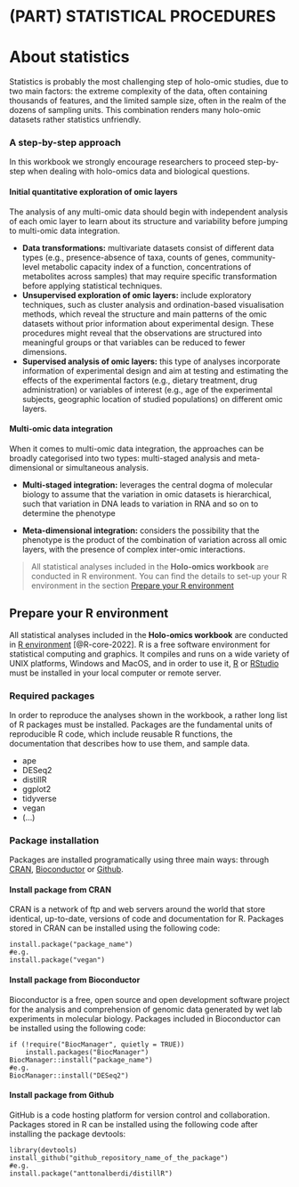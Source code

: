 # (PART) STATISTICAL PROCEDURES {-}
# About statistics {#about-statistics}

Statistics is probably the most challenging step of holo-omic studies, due to two main factors: the extreme complexity of the data, often containing thousands of features, and the limited sample size, often in the realm of the dozens of sampling units. This combination renders many holo-omic datasets rather statistics unfriendly.

### A step-by-step approach {-}

In this workbook we strongly encourage researchers to proceed step-by-step when dealing with holo-omics data and biological questions.

#### Initial quantitative exploration of omic layers {-}
The analysis of any multi-omic data should begin with independent analysis of each omic layer to learn about its structure and variability before jumping to multi-omic data integration.

* **Data transformations:** multivariate datasets consist of different data types (e.g., presence-absence of taxa, counts of genes, community-level metabolic capacity index of a function, concentrations of metabolites across samples) that may require specific transformation before applying statistical techniques.
* **Unsupervised exploration of omic layers:** include exploratory techniques, such as cluster analysis and ordination-based visualisation methods, which reveal the structure and main patterns of the omic datasets without prior information about experimental design. These procedures might reveal that the observations are structured into meaningful groups or that variables can be reduced to fewer dimensions.
* **Supervised analysis of omic layers:** this type of analyses incorporate information of experimental design and aim at testing and estimating the effects of the experimental factors (e.g., dietary treatment, drug administration) or variables of interest (e.g., age of the experimental subjects, geographic location of studied populations) on different omic layers.

#### Multi-omic data integration {-}
When it comes to multi-omic data integration, the approaches can be broadly categorised into two types: multi-staged analysis and meta-dimensional or simultaneous analysis.

* **Multi-staged integration:** leverages the central dogma of molecular biology to assume that the variation in omic datasets is hierarchical, such that variation in DNA leads to variation in RNA and so on to determine the phenotype

* **Meta-dimensional integration:** considers the possibility that the phenotype is the product of the combination of variation across all omic layers, with the presence of complex inter-omic interactions.

> All statistical analyses included in the **Holo-omics workbook** are conducted in R environment. You can find the details to set-up your R environment in the  section [Prepare your R environment](#prepare-r)

## Prepare your R environment {#prepare-r}

All statistical analyses included in the **Holo-omics workbook** are conducted in [R environment](https://en.wikipedia.org/wiki/R_(programming_language)) [@R-core-2022]. R is a free software environment for statistical computing and graphics. It compiles and runs on a wide variety of UNIX platforms, Windows and MacOS, and in order to use it, [R](https://cran.r-project.org/) or [RStudio](https://posit.co/downloads/) must be installed in your local computer or remote server.

### Required packages {-}

In order to reproduce the analyses shown in the workbook, a rather long list of R packages must be installed. Packages are the fundamental units of reproducible R code, which include reusable R functions, the documentation that describes how to use them, and sample data.

* ape
* DESeq2
* distillR
* ggplot2
* tidyverse
* vegan
* (...)

### Package installation {-}

Packages are installed programatically using three main ways: through [CRAN](https://cran.r-project.org/web/packages/available_packages_by_name.html), [Bioconductor](https://www.bioconductor.org/packages/release/bioc/) or [Github](https://github.com/).

#### Install package from CRAN {-}
CRAN is a network of ftp and web servers around the world that store identical, up-to-date, versions of code and documentation for R. Packages stored in CRAN can be installed using the following code:
```
install.package("package_name")
#e.g.
install.package("vegan")
```

#### Install package from Bioconductor {-}
Bioconductor is a free, open source and open development software project for the analysis and comprehension of genomic data generated by wet lab experiments in molecular biology. Packages included in Bioconductor can be installed using the following code:
```
if (!require("BiocManager", quietly = TRUE))
    install.packages("BiocManager")
BiocManager::install("package_name")
#e.g.
BiocManager::install("DESeq2")
```

#### Install package from Github {-}
GitHub is a code hosting platform for version control and collaboration. Packages stored in R can be installed using the following code after installing the package devtools:
```
library(devtools)
install_github("github_repository_name_of_the_package")
#e.g.
install.package("anttonalberdi/distillR")
```

